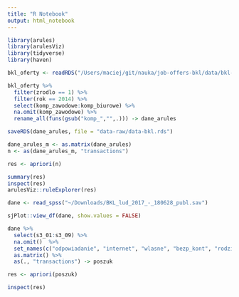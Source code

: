 ```yaml
---
title: "R Notebook"
output: html_notebook
---
```


```r
library(arules)
library(arulesViz)
library(tidyverse)
library(haven)
```

```r
bkl_oferty <- readRDS("/Users/maciej/git/nauka/job-offers-bkl/data/bkl-oferty-imputed.rds")
```

```r
bkl_oferty %>%
  filter(zrodlo == 1) %>%
  filter(rok == 2014) %>%
  select(komp_zawodowe:komp_biurowe) %>%
  na.omit(komp_zawodowe) %>%
  rename_all(funs(gsub("komp_","",.))) -> dane_arules
```

```r
saveRDS(dane_arules, file = "data-raw/data-bkl.rds")
```

```r
dane_arules_m <- as.matrix(dane_arules)
n <- as(dane_arules_m, "transactions")

res <- apriori(n)

summary(res)
inspect(res)
arulesViz::ruleExplorer(res)
```

```r
dane <- read_spss("~/Downloads/BKL_lud_2017_-_180628_publ.sav")
```

```r
sjPlot::view_df(dane, show.values = FALSE)
```

```r
dane %>%
  select(s3_01:s3_09) %>%
  na.omit()  %>%
  set_names(c("odpowiadanie", "internet", "wlasne", "bezp_kont", "rodzina_znaj", "urzad","targi","agencja","uczelnia")) %>%
  as.matrix() %>%
  as(., "transactions") -> poszuk
```

```r
res <- apriori(poszuk)

inspect(res)
```

